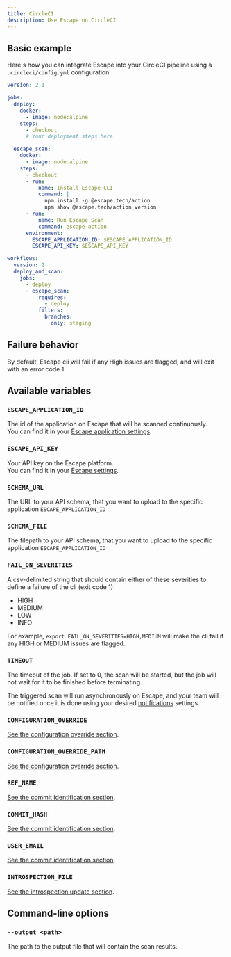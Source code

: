 ```yaml
---
title: CircleCI
description: Use Escape on CircleCI
---
```



## Basic example

Here's how you can integrate Escape into your CircleCI pipeline using a `.circleci/config.yml` configuration:

```yaml
version: 2.1

jobs:
  deploy: 
    docker:
      - image: node:alpine
    steps:
      - checkout
      # Your deployment steps here

  escape_scan:
    docker:
      - image: node:alpine
    steps:
      - checkout
      - run:
          name: Install Escape CLI
          command: |
            npm install -g @escape.tech/action
            npm show @escape.tech/action version
      - run:
          name: Run Escape Scan
          command: escape-action
      environment:
        ESCAPE_APPLICATION_ID: $ESCAPE_APPLICATION_ID
        ESCAPE_API_KEY: $ESCAPE_API_KEY

workflows:
  version: 2
  deploy_and_scan:
    jobs:
      - deploy
      - escape_scan:
          requires:
            - deploy
          filters:
            branches:
              only: staging

```

## Failure behavior

By default, Escape cli will fail if any High issues are flagged, and will exit with an error code 1.

## Available variables

### `ESCAPE_APPLICATION_ID` <TypeTag type="string"/> <RequiredTag/>

The id of the application on Escape that will be scanned continuously.  
You can find it in your [Escape application settings](https://app.escape.tech).

### `ESCAPE_API_KEY` <TypeTag type="string"/> <RequiredTag/>

Your API key on the Escape platform.  
You can find it in your [Escape settings](https://app.escape.tech/user/profile/).

### `SCHEMA_URL` <TypeTag type="string"/>

The URL to your API schema, that you want to upload to the specific application `ESCAPE_APPLICATION_ID`

### `SCHEMA_FILE` <TypeTag type="string"/>

The filepath to your API schema, that you want to upload to the specific application `ESCAPE_APPLICATION_ID`

### `FAIL_ON_SEVERITIES` <TypeTag type="string"/>

A csv-delimited string that should contain either of these severities to define a failure of the cli (exit code 1):

- HIGH
- MEDIUM
- LOW
- INFO

For example, `export FAIL_ON_SEVERITIES=HIGH,MEDIUM` will make the cli fail if any HIGH or MEDIUM issues are flagged.

### `TIMEOUT` <TypeTag type="number"/>

The timeout of the job. If set to 0, the scan will be started, but the job will not wait for it to be finished before terminating.

The triggered scan will run asynchronously on Escape, and your team will be notified once it is done using your desired [notifications](/dast/integrations) settings.

### `CONFIGURATION_OVERRIDE` <TypeTag type="string"/>

[See the configuration override section](/dast/ci-cd/configuration-override).

### `CONFIGURATION_OVERRIDE_PATH` <TypeTag type="string"/>

[See the configuration override section](/dast/ci-cd/configuration-override).

### `REF_NAME` <TypeTag type="string"/>

[See the commit identification section](/dast/ci-cd/commit-sha).

### `COMMIT_HASH` <TypeTag type="string"/>

[See the commit identification section](/dast/ci-cd/commit-sha).

### `USER_EMAIL` <TypeTag type="string"/>

[See the commit identification section](/dast/ci-cd/commit-sha).

### `INTROSPECTION_FILE` <TypeTag type="path"/>

[See the introspection update section](/dast/ci-cd/introspection-update).

## Command-line options

### `--output <path>` <TypeTag type="string"/>

The path to the output file that will contain the scan results.
